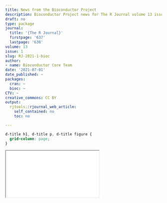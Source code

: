 ```yaml
---
title: News from the Bioconductor Project
description: Bioconductor Project news for The R Journal volume 13 issue 1 (2021)
draft: no
type: package
journal:
  title: '{The R Journal}'
  firstpage: '637'
  lastpage: '638'
volume: 13
issue: 1
slug: RJ-2021-1-bioc
author:
- name: Bioconductor Core Team
date: '2021-07-01'
date_published: ~
packages:
  cran: ~
  bioc: ~
CTV: ~
creative_commons: CC BY
output:
  rjtools::rjournal_web_article:
    self_contained: no
    toc: no

---
```


```css
d-title h1, d-title p, d-title figure {
  grid-column: page;
}
```

<div class="l-page">
  <object data="bioc.pdf" type="application/pdf" style="height:955px;width:100%">
    <iframe src="bioc.pdf"></iframe>
  </object>
</div>
